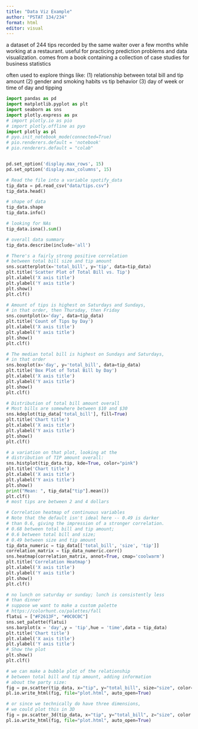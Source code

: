 ```yaml
---
title: "Data Viz Example"
author: "PSTAT 134/234"
format: html
editor: visual
---
```


a dataset of 244 tips recorded by the same waiter over a few months while working at a restaurant. useful for practicing prediction problems and data visualization. comes from a book containing a collection of case studies for business statistics

often used to explore things like: (1) relationship between total bill and tip amount (2) gender and smoking habits vs tip behavior (3) day of week or time of day and tipping

```python
import pandas as pd
import matplotlib.pyplot as plt
import seaborn as sns
import plotly.express as px
# import plotly.io as pio
# import plotly.offline as pyo
import plotly as pl
# pyo.init_notebook_mode(connected=True)
# pio.renderers.default = 'notebook'
# pio.renderers.default = "colab"


pd.set_option('display.max_rows', 15)
pd.set_option('display.max_columns', 15)

# Read the file into a variable spotify_data
tip_data = pd.read_csv("data/tips.csv")
tip_data.head()

# shape of data
tip_data.shape
tip_data.info()

# looking for NAs
tip_data.isna().sum()

# overall data summary
tip_data.describe(include='all')

# There's a fairly strong positive correlation
# between total bill size and tip amount
sns.scatterplot(x='total_bill', y='tip', data=tip_data)
plt.title('Scatter Plot of Total Bill vs. Tip')
plt.xlabel('X axis title')
plt.ylabel('Y axis title')
plt.show()
plt.clf()

# Amount of tips is highest on Saturdays and Sundays,
# in that order, then Thursday, then Friday
sns.countplot(x='day', data=tip_data)
plt.title('Count of Tips by Day')
plt.xlabel('X axis title')
plt.ylabel('Y axis title')
plt.show()
plt.clf()

# The median total bill is highest on Sundays and Saturdays,
# in that order
sns.boxplot(x='day', y='total_bill', data=tip_data)
plt.title('Box Plot of Total Bill by Day')
plt.xlabel('X axis title')
plt.ylabel('Y axis title')
plt.show()
plt.clf()

# Distribution of total bill amount overall
# Most bills are somewhere between $10 and $30
sns.kdeplot(tip_data['total_bill'], fill=True)
plt.title('Chart title')
plt.xlabel('X axis title')
plt.ylabel('Y axis title')
plt.show()
plt.clf()

# a variation on that plot, looking at the
# distribution of TIP amount overall:
sns.histplot(tip_data.tip, kde=True, color="pink")
plt.title('Chart title')
plt.xlabel('X axis title')
plt.ylabel('Y axis title') 
plt.show()
print("Mean: ", tip_data["tip"].mean())
plt.clf()
# most tips are between 2 and 4 dollars

# Correlation heatmap of continuous variables
# Note that the default isn't ideal here -- 0.49 is darker 
# than 0.6, giving the impression of a stronger correlation.
# 0.68 between total bill and tip amount;
# 0.6 between total bill and size;
# 0.49 between size and tip amount
tip_data_numeric = tip_data[['total_bill', 'size', 'tip']]
correlation_matrix = tip_data_numeric.corr()
sns.heatmap(correlation_matrix, annot=True, cmap='coolwarm')
plt.title('Correlation Heatmap')
plt.xlabel('X axis title')
plt.ylabel('Y axis title') 
plt.show()
plt.clf()

# no lunch on saturday or sunday; lunch is consistently less
# than dinner
# suppose we want to make a custom palette
# https://colorhunt.co/palettes/fall
flatui = ["#F2613F", "#0C0C0C"]
sns.set_palette(flatui)
sns.barplot(x = 'day',y = 'tip',hue = 'time',data = tip_data)
plt.title('Chart title')
plt.xlabel('X axis title')
plt.ylabel('Y axis title') 
# Show the plot
plt.show()
plt.clf()

# we can make a bubble plot of the relationship
# between total bill and tip amount, adding information
# about the party size:
fig = px.scatter(tip_data, x="tip", y="total_bill", size="size", color="size")
pl.io.write_html(fig, file="plot.html", auto_open=True)

# or since we technically do have three dimensions,
# we could plot this in 3D
fig = px.scatter_3d(tip_data, x="tip", y="total_bill", z="size", color = "size")
pl.io.write_html(fig, file="plot.html", auto_open=True)
```
